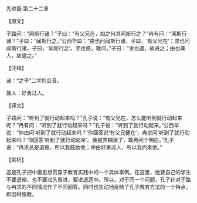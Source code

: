 

先进篇·第二十二章

【原文】

子路问：“闻斯行诸？”子曰：“有父兄在，如之何其闻斯行之？”冉有问：“闻斯行诸？”子曰：“闻斯行之。”公西华曰：“由也问闻斯行诸，子曰，‘有父兄在’；求也问闻斯行诸，子曰，‘闻斯行之’。赤也惑，敢问。”子曰：“求也退，故进之；由也兼人，故退之。”

【注释】

诸：“之乎”二字的合音。

兼人：好勇过人。

【译文】

子路问：“听到了就行动起来吗？”孔子说：“有父兄在，怎么能听到就行动起来呢？”冉有问：“听到了就行动起来吗？”孔子说：“听到了就行动起来。”公西华说：“仲由问‘听到了就行动起来吗？’你回答说‘有父兄健在’，冉求问‘听到了就行动起来吗？’你回答‘听到了就行动起来’。我被弄糊涂了，敢再问个明白。”孔子说：“冉求总是退缩，所以我鼓励他；仲由好勇过人，所以我约束他。”

【赏析】

这是孔子把中庸思想贯穿于教育实践中的一个具体事例。在这里，他要自己的学生不要退缩，也不要过头冒进，要进退适中。所以，对于同一个问题，孔子针对子路与冉求的不同情况作了不同回答。同时也生动地反映了孔子教育方法的一个特点，即因材施教。

